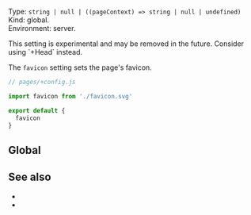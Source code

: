 
Type: `string | null | ((pageContext) => string | null | undefined)`  
Kind: global.  
Environment: server. <ImplementedBy noCustomGuide />

<Warning>
  This setting is experimental and may be removed in the future. Consider <Link href="/Head">using `+Head`</Link> instead.
</Warning>

The `favicon` setting sets the page's favicon.

```js
// pages/+config.js

import favicon from './favicon.svg'

export default {
  favicon
}
```


## Global

<GlobalNote />


## See also

- <Link href="/head-tags" />
- <Link href="/settings#html" doNotInferSectionTitle />
